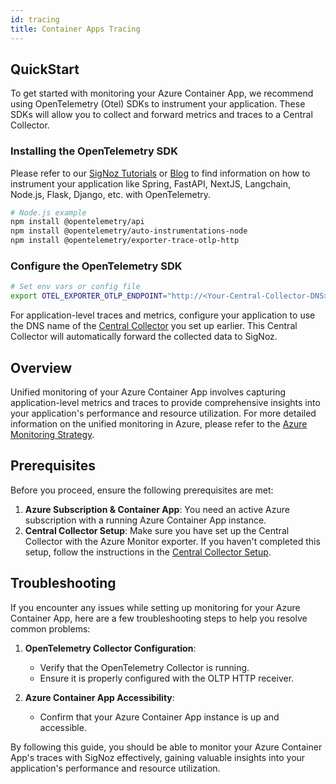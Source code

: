 ```yaml
---
id: tracing
title: Container Apps Tracing
---
```


## QuickStart

To get started with monitoring your Azure Container App, we recommend using OpenTelemetry (Otel) SDKs to instrument your application. These SDKs will allow you to collect and forward metrics and traces to a Central Collector.

### Installing the OpenTelemetry SDK

Please refer to our [SigNoz Tutorials](../../../instrumentation/) or [Blog](https://signoz.io/blog/) to find information on how to instrument your application like Spring, FastAPI, NextJS, Langchain, Node.js, Flask, Django, etc. with OpenTelemetry.


```bash
# Node.js example
npm install @opentelemetry/api
npm install @opentelemetry/auto-instrumentations-node
npm install @opentelemetry/exporter-trace-otlp-http
```

### Configure the OpenTelemetry SDK

```bash
# Set env vars or config file
export OTEL_EXPORTER_OTLP_ENDPOINT="http://<Your-Central-Collector-DNS>:4318/"
```

For application-level traces and metrics, configure your application to use the DNS name of the [Central Collector](../../bootstrapping/collector-setup) you set up earlier. This Central Collector will automatically forward the collected data to SigNoz.


## Overview

Unified monitoring of your Azure Container App involves capturing application-level metrics and traces to provide comprehensive insights into your application's performance and resource utilization. For more detailed information on the unified monitoring in Azure, please refer to the [Azure Monitoring Strategy](../../bootstrapping/strategy).


## Prerequisites

Before you proceed, ensure the following prerequisites are met:

1. **Azure Subscription & Container App**: You need an active Azure subscription with a running Azure Container App instance.
2. **Central Collector Setup**: Make sure you have set up the Central Collector with the Azure Monitor exporter. If you haven't completed this setup, follow the instructions in the [Central Collector Setup](../../bootstrapping/collector-setup).



## Troubleshooting

If you encounter any issues while setting up monitoring for your Azure Container App, here are a few troubleshooting steps to help you resolve common problems:

1. **OpenTelemetry Collector Configuration**:
   - Verify that the OpenTelemetry Collector is running.
   - Ensure it is properly configured with the OLTP HTTP receiver.

2. **Azure Container App Accessibility**:
   - Confirm that your Azure Container App instance is up and accessible.

By following this guide, you should be able to monitor your Azure Container App's traces with SigNoz effectively, gaining valuable insights into your application's performance and resource utilization.